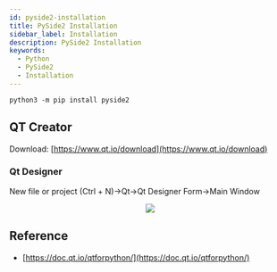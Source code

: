 ```yaml
---
id: pyside2-installation
title: PySide2 Installation
sidebar_label: Installation
description: PySide2 Installation
keywords:
  - Python
  - PySide2
  - Installation
---
```



```shell
python3 -m pip install pyside2
```

## QT Creator

Download: [https://www.qt.io/download](https://www.qt.io/download)

### Qt Designer

New file or project (Ctrl + N)->Qt->Qt Designer Form->Main Window

<center>
	<img src={useBaseUrl('img/lang/python/libraries/pyside2/pyside2-qt-designer.png')} />
</center>

## Reference

- [https://doc.qt.io/qtforpython/](https://doc.qt.io/qtforpython/)
